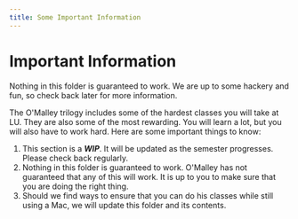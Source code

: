```yaml
---
title: Some Important Information
---
```



# Important Information

<Callout type="warning" emoji="⚠️">
  Nothing in this folder is guaranteed to work. We are up to some hackery and fun, so check back later for more information.
</Callout>

The O'Malley trilogy includes some of the hardest classes you will take at LU. They are also some of the most rewarding.  You will learn a lot, but you will also have to work hard. Here are some important things to know:

1. This section is a ***WIP***.  It will be updated as the semester progresses.  Please check back regularly.
2. Nothing in this folder is guaranteed to work. O'Malley has not guaranteed that any of this will work.  It is up to you to make sure that you are doing the right thing.
3. Should we find ways to ensure that you can do his classes while still using a Mac, we will update this folder and its contents.